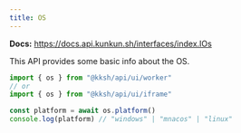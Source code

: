 ```yaml
---
title: OS
---
```


**Docs:** https://docs.api.kunkun.sh/interfaces/index.IOs

This API provides some basic info about the OS.


<OsApiList />

```ts
import { os } from "@kksh/api/ui/worker"
// or
import { os } from "@kksh/api/ui/iframe"

const platform = await os.platform()
console.log(platform) // "windows" | "mnacos" | "linux"
```

